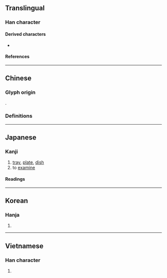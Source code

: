 {{also|盤}}
{{character info/new}}
==Translingual==

===Han character===
{{Han char|rn=75|rad=木|as=10|sn=14|four=27904|canj=HED,XHED|ids=⿱般木}}

====Derived characters====
* {{l|mul|[[𤻧]], [[𧓙]]}}

====References====
{{Han ref|kx=0545.200|dkj=15303|dj=0933.090|hdz=21265.080|uh=69C3}}

----

==Chinese==

===Glyph origin===
{{Han etym}}
{{Han compound|般|木|t2=wood|c1=p|c2=s|ls=psc}}.

===Definitions===
{{zh-see|盤|v}}
{{attention|zh|Also used in the compound word 涅槃}}

----

==Japanese==

===Kanji===
{{ja-kanji|grade=|rs=木10}}

# [[tray]], [[plate]], [[dish]]
# to [[examine]]

====Readings====
{{ja-readings
|goon=ばん
|kanon=はん
|kun=たらい-
}}

----

==Korean==

===Hanja===
{{ko-hanja|반}}

# {{rfdef|ko|sort=木10}}

----

==Vietnamese==

===Han character===
{{vi-readings|rs=木10|reading=bàn}}

# {{rfdef|vi|sort=木10}}

{{cln|vi|Han tu}}
